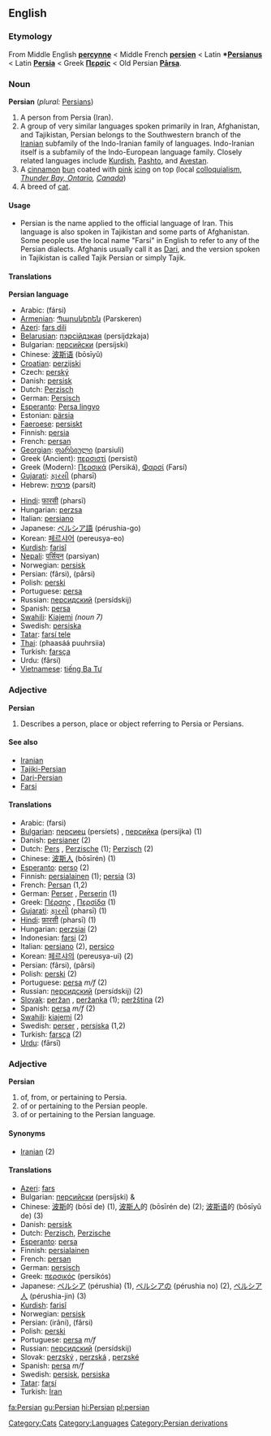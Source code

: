 {{rfc}}
==English==
{{wikipedia}}
===Etymology===
From Middle English '''[[percynne]]''' < Middle French '''[[persien]]''' < Latin '''*[[Persianus]]''' < Latin '''[[Persia]]''' < Greek '''[[Περσίς]]''' < Old Persian '''[[Pārsa]]'''.

===Noun===
'''Persian''' (''plural:'' [[Persians]])

#A person from Persia (Iran).
#A group of very similar languages spoken primarily in Iran, Afghanistan, and Tajikistan, Persian belongs to the Southwestern branch of the [[Iranian]] subfamily of the Indo-Iranian family of languages. Indo-Iranian itself is a subfamily of the Indo-European language family. Closely related languages include [[Kurdish]], [[Pashto]], and [[Avestan]].
#A [[cinnamon]] [[bun]] coated with [[pink]] [[icing]] on top (local [[colloquialism]], ''[http://en.wikipedia.org/wiki/Thunder_Bay%2C_Ontario Thunder Bay, Ontario], [[Canada]]'')
#A breed of [[cat]].

====Usage====
*Persian is the name applied to the official language of Iran. This language is also spoken in Tajikistan and some parts of Afghanistan. Some people use the local name "Farsi" in English to refer to any of the Persian dialects. Afghanis usually call it as [[Dari]], and the version spoken in Tajikistan is called Tajik Persian or simply Tajik.

====Translations====
'''Persian language'''
{{top}}
*Arabic: {{ARchar|[[فارسي|فَارْسِي]]}} (fársi)
*[[Armenian]]: [[Պարսկերեն]] (Parskeren)
*[[Azeri]]: [[fars dili]]
*[[Belarusian]]: [[пэрсійдзкая]] (persíjdzkaja)
*Bulgarian: [[персийски]] (persíjski)
*Chinese: [[波斯语]] (bōsīyǔ)
*[[Croatian]]: [[perzijski]]
*Czech: [[perský]]
*Danish: [[persisk]]
*Dutch: [[Perzisch]]
*German: [[Persisch]]
*[[Esperanto]]: [[Persa lingvo]]
*Estonian: [[pärsia]]
*[[Faeroese]]: [[persiskt]]
*Finnish: [[persia]]
*French: [[persan]] {{m}}
*[[Georgian]]: [[ფარსიული]] (parsiuli)
*Greek (Ancient): [[περσιστί]] (persistí)
*Greek (Modern): [[Περσικά]] (Persiká), [[Φαρσί]] (Farsí)
*[[Gujarati]]: [[ફારસી]] (pharsī)
*Hebrew: [[פרסית]] (parsít)
{{mid}}
*[[Hindi]]: [[फारसी]] (pharsī)
*Hungarian: [[perzsa]]
*Italian: [[persiano]]
*Japanese: [[ペルシア語]] (pérushia-go)
*Korean: [[페르샤어]] (pereusya-eo)
*[[Kurdish]]: [[farisî]]
*[[Nepali]]: [[पर्सियन]] (parsiyan)
*Norwegian: [[persisk]]
*Persian: {{FAchar|[[فارسی]]}} (fârsi), {{FAchar|[[پارسی]]}} (pârsi)
*Polish: [[perski]]
*Portuguese: [[persa]] {{m}}
*Russian: [[персидский]] (persídskij)
*Spanish: [[persa]] {{m}}
*[[Swahili]]: [[Kiajemi]] ''(noun 7)''
*Swedish: [[persiska]]
*[[Tatar]]: [[farsí tele]]
*[[Thai]]: {{THchar|[[ภาษาเปอร์เซีย]]}} (phaasáá puuhrsiia)
*Turkish: [[farsça]]
*Urdu: {{FAchar|[[فارسي]]}} (fârsi)
*[[Vietnamese]]: [[tiếng Ba Tư]]
{{bottom}}

===Adjective===
'''Persian'''

# Describes a person, place or object referring to Persia or Persians.

====See also====
*[[Iranian]] 
*[[Tajiki-Persian]]
*[[Dari-Persian]]
*[[Farsi]]

====Translations====

*Arabic: {{ARchar|[[فارسي]]}} (farsi)
*[[Bulgarian]]: [[персиец]] (persíets) {{m}}, [[персийка]] (persíjka) {{f}} (1)
*Danish: [[persianer]] (2)
*Dutch: [[Pers]] {{m}}, [[Perzische]] {{f}} (1); [[Perzisch]] {{n}} (2)
*Chinese: [[波斯人]] (bōsīrén) (1)
*[[Esperanto]]: [[perso]] (2)
*Finnish: [[persialainen]] (1); [[persia]] (3)
*French: [[Persan]] {{m}} (1,2)
*German: [[Perser]] {{m}}, [[Perserin]] {{f}} (1)
*Greek: [[Πέρσης]] {{m}}, [[Περσίδα]] {{f}} (1)
*[[Gujarati]]: [[ફારસી]] (pharsī) (1)
*[[Hindi]]: [[फ़ारसी]] (pharsī) (1)
*Hungarian: [[perzsiai]] (2)
*Indonesian: [[farsi]] (2)
*Italian: [[persiano]] (2), [[persico]]
*Korean: [[페르샤의]] (pereusya-ui) (2)
*Persian: {{FAchar|[[فارسی]]}} (fârsi), {{FAchar|[[پارسی]]}} (pârsi)
*Polish: [[perski]] (2)
*Portuguese: [[persa]] ''m/f'' (2)
*Russian: [[персидский]] (persídskij) (2)
*[[Slovak]]: [[peržan#Slovak|peržan]] {{m}}, [[peržanka]] {{f}} (1); [[peržština]] {{f}} (2)
*Spanish: [[persa]] ''m/f'' (2)
*[[Swahili]]: [[kiajemi]] (2)
*Swedish: [[perser]] {{m}} {{p}}, [[persiska]] {{f}} (1,2)
*Turkish: [[farsça]] (2)
*[[Urdu]]: {{FAchar|[[فارسي]]}} (fārsī)

===Adjective===
'''Persian'''

# of, from, or pertaining to Persia.
# of or pertaining to the Persian people.
# of or pertaining to the Persian language.

====Synonyms====
*[[Iranian]] (2)

====Translations====
*[[Azeri]]: [[fars]]
*Bulgarian: [[персийски]] (persíjski) {{m}} & {{p}}
*Chinese: [[波斯]]的 (bōsī de) (1), [[波斯人]]的 (bōsīrén de) (2); [[波斯语]]的 (bōsīyǔ de) (3)
*Danish: [[persisk]]
*Dutch: [[Perzisch]], [[Perzische]]
*[[Esperanto]]: [[persa]]
*Finnish: [[persialainen]]
*French: [[persan]]
*German: [[persisch]]
*Greek: [[περσικός]] (persikós)
*Japanese: [[ペルシア]] (pérushia) (1), [[ペルシアの]] (pérushia no) (2), [[ペルシア人]] (pérushia-jin) (3)
*[[Kurdish]]: [[farisî]]
*Norwegian: [[persisk]]
*Persian: {{FAchar|[[ایرانی]]}} (irâni), {{FAchar|[[فارسی]]}} (fârsi)
*Polish: [[perski]]
*Portuguese: [[persa]] ''m/f''
*Russian: [[персидский]] (persídskij)
*Slovak: [[perzský]] {{m}}, [[perzská]] {{f}}, [[perzské]] {{n}}
*Spanish: [[persa]] ''m/f''
*Swedish: [[persisk]], [[persiska]]
*[[Tatar]]: [[farsí]]
*Turkish: [[İran]]

[[Category:Cats]]
[[Category:Languages]]
[[Category:Persian derivations]]

[[fa:Persian]]
[[gu:Persian]]
[[hi:Persian]]
[[pl:persian]]